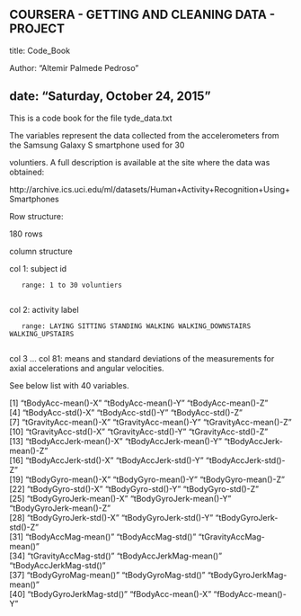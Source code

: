 COURSERA - GETTING AND CLEANING DATA - PROJECT
---
title: Code_Book

Author: "Altemir Palmede Pedroso"

date: "Saturday, October 24, 2015"
---

This is a code book for the file tyde_data.txt

The variables represent the data collected from the accelerometers from the Samsung Galaxy S smartphone used for 30

voluntiers. A full description is available at the site where the data was obtained: 

http://archive.ics.uci.edu/ml/datasets/Human+Activity+Recognition+Using+Smartphones 

Row structure:

180 rows

column structure

col 1: subject id

       range: 1 to 30 voluntiers
       
col 2: activity label

       range: LAYING SITTING STANDING WALKING WALKING_DOWNSTAIRS WALKING_UPSTAIRS
       
col 3 ... col 81: means and standard deviations of the measurements for axial accelerations and angular velocities.

See below list with 40 variables.

 [1] "tBodyAcc-mean()-X"               "tBodyAcc-mean()-Y"               "tBodyAcc-mean()-Z"              
 [4] "tBodyAcc-std()-X"                "tBodyAcc-std()-Y"                "tBodyAcc-std()-Z"               
 [7] "tGravityAcc-mean()-X"            "tGravityAcc-mean()-Y"            "tGravityAcc-mean()-Z"           
[10] "tGravityAcc-std()-X"             "tGravityAcc-std()-Y"             "tGravityAcc-std()-Z"            
[13] "tBodyAccJerk-mean()-X"           "tBodyAccJerk-mean()-Y"           "tBodyAccJerk-mean()-Z"          
[16] "tBodyAccJerk-std()-X"            "tBodyAccJerk-std()-Y"            "tBodyAccJerk-std()-Z"           
[19] "tBodyGyro-mean()-X"              "tBodyGyro-mean()-Y"              "tBodyGyro-mean()-Z"             
[22] "tBodyGyro-std()-X"               "tBodyGyro-std()-Y"               "tBodyGyro-std()-Z"              
[25] "tBodyGyroJerk-mean()-X"          "tBodyGyroJerk-mean()-Y"          "tBodyGyroJerk-mean()-Z"         
[28] "tBodyGyroJerk-std()-X"           "tBodyGyroJerk-std()-Y"           "tBodyGyroJerk-std()-Z"          
[31] "tBodyAccMag-mean()"              "tBodyAccMag-std()"               "tGravityAccMag-mean()"          
[34] "tGravityAccMag-std()"            "tBodyAccJerkMag-mean()"          "tBodyAccJerkMag-std()"          
[37] "tBodyGyroMag-mean()"             "tBodyGyroMag-std()"              "tBodyGyroJerkMag-mean()"        
[40] "tBodyGyroJerkMag-std()"          "fBodyAcc-mean()-X"               "fBodyAcc-mean()-Y"       

